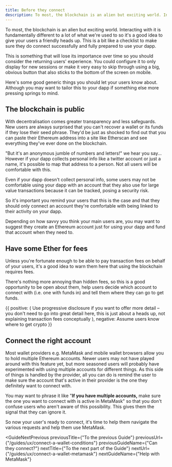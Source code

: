 ```yaml
---
title: Before they connect
description: To most, the blockchain is an alien but exciting world. Interacting with it is fundamentally different to a lot of what we're used to so it's a good idea to give your users a friendly heads up. This is a bit like a checklist to make sure they do connect successfully and fully prepared to use your dapp.
---
```



To most, the blockchain is an alien but exciting world. Interacting with it is fundamentally different to a lot of what we're used to so it's a good idea to give your users a friendly heads up. This is a bit like a checklist to make sure they do connect successfully and fully prepared to use your dapp.

This is something that will lose its importance over time so you should consider the returning users' experience. You could configure it to only display for new sessions or make it very easy to skip through using a big, obvious button that also sticks to the bottom of the screen on mobile.

Here's some good generic things you should let your users know about. Although you may want to tailor this to your dapp if something else more pressing springs to mind.

## The blockchain is public

With decentralisation comes greater transparency and less safeguards. New users are always surprised that you can't recover a wallet or its funds if they lose their seed phrase. They'd be just as shocked to find out that you can paste their Ethereum address into a site like Etherscan and see everything they've ever done on the blockchain.

"But it's an anonymous jumble of numbers and letters!" we hear you say... However if your dapp collects personal info like a twitter account or just a name, it's possible to map that address to a person. Not all users will be comfortable with this.

Even if your dapp doesn't collect personal info, some users may not be comfortable using your dapp with an account that they also use for large value transactions because it can be tracked, posing a security risk.

So it's important you remind your users that this is the case and that they should only connect an account they're comfortable with being linked to their activity on your dapp.

Depending on how savvy you think your main users are, you may want to suggest they create an Ethereum account just for using your dapp and fund that account when they need to.

## Have some Ether for fees

Unless you're fortunate enough to be able to pay transaction fees on behalf of your users, it's a good idea to warn them here that using the blockchain requires fees.

There's nothing more annoying than hidden fees, so this is a good opportunity to be open about them, help users decide which account to connect with (i.e. one with funds in) and tell them where they can go to get funds.

<DoDont>
  {{
    positive: (
      <Text>
        Use progressive disclosure if you want to offer more detail – you don't
        need to go into great detail here, this is just about a heads up, not
        explaining transaction fees conceptually
      </Text>
    ),
    negative: <Text>Assume users know where to get crypto</Text>
  }}
</DoDont>

## Connect the right account

Most wallet providers e.g. MetaMask and mobile wallet browsers allow you to hold multiple Ethereum accounts. Newer users may not have played around with this feature yet, but more seasoned users will probably have experimented with using multiple accounts for different things. As this side of things is handled by the provider, all you can do is remind the user to make sure the account that's active in their provider is the one they definitely want to connect with.

You may want to phrase it like "**If you have multiple accounts,** make sure the one you want to connect with is active in MetaMask" so that you don't confuse users who aren't aware of this possibility. This gives them the signal that they can ignore it.

So now your user's ready to connect, it's time to help them navigate the various requests and help them use MetaMask.

<GuideNextPrevious
  previousTitle={"To the previous Guide"}
  previousUrl={"/guides/ux/connect-a-wallet-conditions"}
  previousGuideName={"Can they connect?"}
  nextTitle={"To the next part of the Guide"}
  nextUrl={"/guides/ux/connect-a-wallet-metamask"}
  nextGuideName={"Help with MetaMask"}
></GuideNextPrevious>
